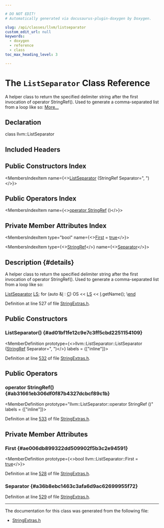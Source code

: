 ```yaml
---

# DO NOT EDIT!
# Automatically generated via docusaurus-plugin-doxygen by Doxygen.

slug: /api/classes/llvm/listseparator
custom_edit_url: null
keywords:
  - doxygen
  - reference
  - class
toc_max_heading_level: 3

---
```





# The `ListSeparator` Class Reference

<DoxygenPage pluginConfig={pluginConfig}>

A helper class to return the specified delimiter string after the first invocation of operator StringRef(). Used to generate a comma-separated list from a loop like so: <a href="#details">More...</a>

## Declaration

<CodeBlock>class llvm::ListSeparator</CodeBlock>

## Included Headers

<IncludesList>
<IncludesListItem
  filePath="llvm/ADT/StringExtras.h"
  permalink="/docs/api/files/include/include/llvm/include/llvm/adt/stringextras-h"
  isLocal="true" />
</IncludesList>

## Public Constructors Index

<MembersIndex>

<MembersIndexItem
  name={<><a href="#ad01bf1fe12c9e7c3ff5cbd2251154109">ListSeparator</a> (StringRef Separator=&quot;, &quot;)</>}>
</MembersIndexItem>

</MembersIndex>

## Public Operators Index

<MembersIndex>

<MembersIndexItem
  name={<><a href="#ab31661eb306df0f87b4327dcbcf89c1b">operator StringRef</a> ()</>}>
</MembersIndexItem>

</MembersIndex>

## Private Member Attributes Index

<MembersIndex>

<MembersIndexItem
  type="bool"
  name={<><a href="#ae006db899322dd509902f5b3c2e94591">First</a> = <a href="/docs/api/files/lib/lib/analysis/basicaliasanalysis-cpp/#af6d5cafbdfc5313e65d990120021a3ec">true</a></>}>
</MembersIndexItem>

<MembersIndexItem
  type={<><a href="/docs/api/classes/llvm/stringref">StringRef</a></>}
  name={<><a href="#a36b8ebc1463c3afa6d9ac62699955f72">Separator</a></>}>
</MembersIndexItem>

</MembersIndex>

## Description {#details}

A helper class to return the specified delimiter string after the first invocation of operator StringRef(). Used to generate a comma-separated list from a loop like so:

<ProgramListing>

<CodeLine><span class="doxyHighlight">  <a href="#ad01bf1fe12c9e7c3ff5cbd2251154109">ListSeparator</a> <a href="/docs/api/namespaces/llvm/aarch64cc/#abfa1f7dce576430da99eed57807c7f28afdd8238d6005774fe2bb9067de76eb8c">LS</a>;</span></CodeLine>
<CodeLine><span class="doxyHighlight">  </span><span class="doxyHighlightKeywordFlow">for</span><span class="doxyHighlight"> (</span><span class="doxyHighlightKeyword">auto</span><span class="doxyHighlight"> &amp;<a href="/docs/api/files/lib/lib/support/md5-cpp/#ac0eafdc9ee161b71e7af98af736952fd">I</a> : <a href="/docs/api/namespaces/llvm/callingconv/#ac6aa1387c4375260e2468eb5a77fdb4cafd841a49aec1539bc88abc8ff9e170fb">C</a>)</span></CodeLine>
<CodeLine><span class="doxyHighlight">    OS &lt;&lt; <a href="/docs/api/namespaces/llvm/aarch64cc/#abfa1f7dce576430da99eed57807c7f28afdd8238d6005774fe2bb9067de76eb8c">LS</a> &lt;&lt; <a href="/docs/api/files/lib/lib/support/md5-cpp/#ac0eafdc9ee161b71e7af98af736952fd">I</a>.getName();</span></CodeLine>
<CodeLine><span class="doxyHighlight">\\<a href="/docs/api/namespaces/llvm/sandboxir/#a64ac61287490361f2183faf1d7639ee9">end</a></span></CodeLine>

</ProgramListing>

Definition at line 527 of file <a href="/docs/api/files/include/include/llvm/include/llvm/adt/stringextras-h">StringExtras.h</a>.

<SectionDefinition>

## Public Constructors

### ListSeparator() {#ad01bf1fe12c9e7c3ff5cbd2251154109}

<MemberDefinition
  prototype={<>llvm::ListSeparator::ListSeparator (<a href="/docs/api/classes/llvm/stringref">StringRef</a> Separator=&quot;, &quot;)</>}
  labels = {["inline"]}>

Definition at line <a href="/docs/api/files/include/include/llvm/include/llvm/adt/stringextras-h/#l00532">532</a> of file <a href="/docs/api/files/include/include/llvm/include/llvm/adt/stringextras-h">StringExtras.h</a>.
</MemberDefinition>

</SectionDefinition>

<SectionDefinition>

## Public Operators

### operator StringRef() {#ab31661eb306df0f87b4327dcbcf89c1b}

<MemberDefinition
  prototype="llvm::ListSeparator::operator StringRef ()"
  labels = {["inline"]}>

Definition at line <a href="/docs/api/files/include/include/llvm/include/llvm/adt/stringextras-h/#l00533">533</a> of file <a href="/docs/api/files/include/include/llvm/include/llvm/adt/stringextras-h">StringExtras.h</a>.
</MemberDefinition>

</SectionDefinition>

<SectionDefinition>

## Private Member Attributes

### First {#ae006db899322dd509902f5b3c2e94591}

<MemberDefinition
  prototype={<>bool llvm::ListSeparator::First = <a href="/docs/api/files/lib/lib/analysis/basicaliasanalysis-cpp/#af6d5cafbdfc5313e65d990120021a3ec">true</a></>}>

Definition at line <a href="/docs/api/files/include/include/llvm/include/llvm/adt/stringextras-h/#l00528">528</a> of file <a href="/docs/api/files/include/include/llvm/include/llvm/adt/stringextras-h">StringExtras.h</a>.
</MemberDefinition>

### Separator {#a36b8ebc1463c3afa6d9ac62699955f72}

<MemberDefinition
  prototype="StringRef llvm::ListSeparator::Separator">

Definition at line <a href="/docs/api/files/include/include/llvm/include/llvm/adt/stringextras-h/#l00529">529</a> of file <a href="/docs/api/files/include/include/llvm/include/llvm/adt/stringextras-h">StringExtras.h</a>.
</MemberDefinition>

</SectionDefinition>

<hr/>

The documentation for this class was generated from the following file:

<ul>
<li><a href="/docs/api/files/include/include/llvm/include/llvm/adt/stringextras-h">StringExtras.h</a></li>
</ul>

</DoxygenPage>
